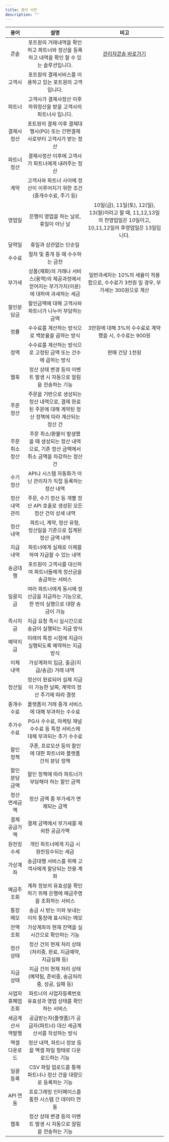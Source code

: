 ```yaml
---
title: 용어 사전
description: ""
---
```


|       용어       |                                                  설명                                                  |                                                         비고                                                        |
|:----------------:|:------------------------------------------------------------------------------------------------------:|:-------------------------------------------------------------------------------------------------------------------:|
|       콘솔       |       포트원의 거래내역을 확인하고 파트너와 정산을 등록하고 내역을 확인 할 수 있는 솔루션입니다.       |                                   [관리자콘솔 바로가기](https://admin.portone.io)                                   |
|      고객사      |                        포트원의 결제서비스를 이용하고 있는 포트원의 고객입니다.                        |                                                                                                                     |
|      파트너      |                   고객사가 결제사정산 이후 하위정산을 받을 고객사의 파트너사 입니다.                   |                                                                                                                     |
|    결제사정산    |               포트원의 결제 이후 결제대행사(PG) 또는 간편결제사로부터 고객사가 받는 정산               |                                                                                                                     |
|    파트너정산    |                           결제사정산 이후에 고객사가 파트너에게 내려주는 정산                          |                                                                                                                     |
|       계약       |                 고객사와 파트너 사이에 정산이 이루어지기 위한 조건(중개수수료, 주기 등)                |                                                                                                                     |
|      영업일      |                                 은행이 영업을 하는 날로, 휴일이 아닌 날                                |10일(금), 11일(토), 12(일), 13(월)이라고 할 때, 11,12,13일의 전영업일은 10일이고, 10,11,12일의 후영업일은 13일입니다.|
|      달력일      |                                         휴일과 상관없는 단순일                                         |                                                                                                                     |
|      수수료      |                                    절차 및 중개 등 때 수수하는 금전                                    |                                                                                                                     |
|      부가세      |     상품(재화)의 거래나 서비스(용역)의 제공과정에서 얻어지는 부가가치(이윤)에 대하여 과세하는 세금     |                일반과세자는 10%의 세율이 적용함으로, 수수료가 3천원 일 경우, 부가세는 300원으로 계산                |
|    할인분담금    |                         할인금액에 대해 고객사와 파트너가 나누어 부담하는 금액                         |                                                                                                                     |
|       정률       |                             수수료를 계산하는 방식으로 백분율을 곱하는 방식                            |                               3만원에 대해 3%의 수수료로 계약 했을 시, 수수료는 900원                               |
|       정액       |                     수수료를 계산하는 방식으로 고정된 금액 또는 건수에 곱하는 방식                     |                                                   판매 건당 1천원                                                   |
|       웹훅       |                    정산 상태 변경 등의 이벤트 발생 시 자동으로 알림을 전송하는 기능                    |                                                                                                                     |
|     주문 정산    |주문을 기반으로 생성되는 정산 내역으로, 결제 완료된 주문에 대해 계약된 정산 정책에 따라 계산되는 정산 건|                                                                                                                     |
|  주문 취소 정산  |  주문 취소/환불이 발생했을 때 생성되는 정산 내역으로, 기존 정산 금액에서 취소 금액을 차감하는 정산 건  |                                                                                                                     |
|     수기 정산    |                       API나 시스템 자동화가 아닌 관리자가 직접 등록하는 정산 내역                      |                                                                                                                     |
|  정산 내역 관리  |                 주문, 수기 정산 등 개별 정산 API 호출로 생성된 모든 정산 건의 상세 내역                |                                                                                                                     |
|     정산 내역    |                    파트너, 계약, 정산 유형, 정산일을 기준으로 집계된 정산 금액 내역                    |                                                                                                                     |
|     지급 내역    |                            파트너에게 실제로 이체를 하여 지급할 수 있는 내역                           |                                                                                                                     |
|     송금대행     |                    포트원이 고객사를 대신하여 파트너들에게 정산금을 송금하는 서비스                    |                                                                                                                     |
|     일괄지급     |          여러 파트너에게 동시에 정산금을 지급하는 기능으로, 한 번의 실행으로 대량 송금이 가능          |                                                                                                                     |
|     즉시지급     |                           지급 요청 즉시 실시간으로 송금이 실행되는 지급 방식                          |                                                                                                                     |
|     예약지급     |                         미래의 특정 시점에 지급이 실행되도록 예약하는 지급 방식                        |                                                                                                                     |
|     이체 내역    |                               가상계좌의 입금, 출금(지급/송금) 거래 내역                               |                                                                                                                     |
|      정산일      |                  정산이 완료되어 실제 지급이 가능한 날짜, 계약의 정산 주기에 따라 결정                 |                                                                                                                     |
|    중개수수료    |                            플랫폼이 거래 중개 서비스에 대해 부과하는 수수료                            |                                                                                                                     |
|    추가수수료    |               PG사 수수료, 마케팅 채널 수수료 등 특정 서비스에 대해 부과되는 추가 수수료               |                                                                                                                     |
|     할인 정책    |                     쿠폰, 프로모션 등의 할인에 대한 파트너와 플랫폼 간의 분담 정책                     |                                                                                                                     |
|  할인 분담 금액  |                            할인 정책에 따라 파트너가 부담해야 하는 할인 금액                           |                                                                                                                     |
|   정산 면세금액  |                                   정산 금액 중 부가세가 면제되는 금액                                  |                                                                                                                     |
|   결제 공급가액  |                                 결제 금액에서 부가세를 제외한 공급가액                                 |                                                                                                                     |
|    원천징수세    |                                개인 파트너에게 지급 시 원천징수되는 세금                               |                                                                                                                     |
|     가상계좌     |                          송금대행 서비스를 위해 고객사에게 할당되는 전용 계좌                          |                                                                                                                     |
|    예금주 조회   |                  계좌 정보의 유효성을 확인하기 위해 은행에 예금주명을 조회하는 서비스                  |                                                                                                                     |
|     통장 메모    |                           송금 시 받는 이와 보내는 이의 통장에 표시되는 메모                           |                                                                                                                     |
|     잔액 조회    |                             가상계좌의 현재 잔액을 실시간으로 확인하는 기능                            |                                                                                                                     |
|     정산 상태    |                     정산 건의 현재 처리 상태 (처리중, 완료, 지급예약, 지급실패 등)                     |                                                                                                                     |
|     지급 상태    |                  지급 건의 현재 처리 상태 (예약됨, 준비중, 송금처리중, 성공, 실패 등)                  |                                                                                                                     |
|사업자 휴폐업 조회|                      파트너의 사업자등록번호 유효성과 영업 상태를 확인하는 서비스                      |                                                                                                                     |
| 세금계산서 역발행|                   공급받는자(플랫폼)가 공급자(파트너) 대신 세금계산서를 작성하는 방식                  |                                                                                                                     |
|   엑셀 다운로드  |                     정산 내역, 파트너 정보 등을 엑셀 파일 형태로 다운로드하는 기능                     |                                                                                                                     |
|     일괄 등록    |                    CSV 파일 업로드를 통해 파트너나 정산 건을 대량으로 등록하는 기능                    |                                                                                                                     |
|     API 연동     |                           프로그래밍 인터페이스를 통한 시스템 간 데이터 연동                           |                                                                                                                     |
|       웹훅       |                    정산 상태 변경 등의 이벤트 발생 시 자동으로 알림을 전송하는 기능                    |                                                                                                                     |
